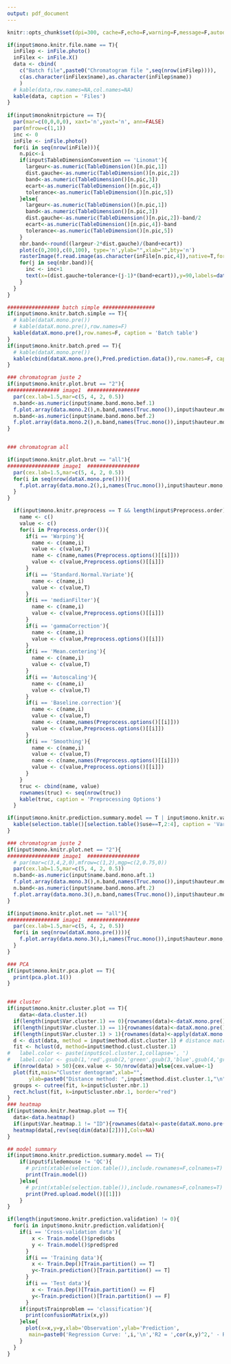 ```yaml
---
output: pdf_document
---
```


```r
knitr::opts_chunk$set(dpi=300, cache=F,echo=F,warning=F,message=F,autodep=T,dev=c("pdf"))
```

```r
if(input$mono.knitr.file.name == T){
  inFilep <- inFile.photo()
  inFilex <- inFile.X()
  data <- cbind(
    c("Batch file",paste0("Chromatogram file ",seq(nrow(inFilep)))),
    c(as.character(inFilex$name),as.character(inFilep$name))
    )
  # kable(data,row.names=NA,col.names=NA)
  kable(data, caption = 'Files')
}
  
if(input$monoknitrpicture == T){
  par(mar=c(0,0,0,0), xaxt='n',yaxt='n', ann=FALSE)
  par(mfrow=c(1,1))
  inc <- 0
  inFile <- inFile.photo()
  for(i in seq(nrow(inFile))){
    n.pic<-i
    if(input$TableDimensionConvention == 'Linomat'){
      largeur<-as.numeric(TableDimension()[n.pic,1])
      dist.gauche<-as.numeric(TableDimension()[n.pic,2])
      band<-as.numeric(TableDimension()[n.pic,3])
      ecart<-as.numeric(TableDimension()[n.pic,4])
      tolerance<-as.numeric(TableDimension()[n.pic,5])
    }else{
      largeur<-as.numeric(TableDimension()[n.pic,1])
      band<-as.numeric(TableDimension()[n.pic,3])
      dist.gauche<-as.numeric(TableDimension()[n.pic,2])-band/2
      ecart<-as.numeric(TableDimension()[n.pic,4])-band
      tolerance<-as.numeric(TableDimension()[n.pic,5])
    }
    nbr.band<-round((largeur-2*dist.gauche)/(band+ecart))
    plot(c(0,200),c(0,100), type='n',ylab="",xlab="",bty='n')
    rasterImage(f.read.image(as.character(inFile[n.pic,4]),native=T,format=input$mono.Format.type),0 , 0, largeur, 100)
    for(j in seq(nbr.band)){
      inc <- inc+1
      text(x=(dist.gauche+tolerance+(j-1)*(band+ecart)),y=90,labels=dataX.edited()[inc,1],col="red",cex=1)
    }
  }
}
```

```r
################# batch simple #################
if(input$mono.knitr.batch.simple == T){
  # kable(dataX.mono.pre())
  # kable(dataX.mono.pre(),row.names=F)
  kable(dataX.mono.pre(),row.names=F, caption = 'Batch table')
}
if(input$mono.knitr.batch.pred == T){
  # kable(dataX.mono.pre())
  kable(cbind(dataX.mono.pre(),Pred.prediction.data()),row.names=F, caption = 'Batch table')
}
```

```r
### chromatogram juste 2 
if(input$mono.knitr.plot.brut == "2"){
################# image1  #################
  par(cex.lab=1.5,mar=c(5, 4, 2, 0.5))
  n.band<-as.numeric(input$name.band.mono.bef.1)
  f.plot.array(data.mono.2(),n.band,names(Truc.mono()),input$hauteur.mono,input$Zf.mono,input$dist.bas.mono,cex=1.5)
  n.band<-as.numeric(input$name.band.mono.bef.2)
  f.plot.array(data.mono.2(),n.band,names(Truc.mono()),input$hauteur.mono,input$Zf.mono,input$dist.bas.mono,cex=1.5)
}


### chromatogram all

if(input$mono.knitr.plot.brut == "all"){
################# image1  #################
  par(cex.lab=1.5,mar=c(5, 4, 2, 0.5))
  for(i in seq(nrow(dataX.mono.pre()))){
    f.plot.array(data.mono.2(),i,names(Truc.mono()),input$hauteur.mono,input$Zf.mono,input$dist.bas.mono,cex=1.5)
  }
}
```

```r
  if(input$mono.knitr.preprocess == T && length(input$Preprocess.order)>0){
    name <- c()
    value <- c()
    for(i in Preprocess.order()){
      if(i == 'Warping'){
        name <- c(name,i)
        value <- c(value,T)
        name <- c(name,names(Preprocess.options()[[i]]))
        value <- c(value,Preprocess.options()[[i]])
      }
      if(i == 'Standard.Normal.Variate'){
        name <- c(name,i)
        value <- c(value,T)
      }
      if(i == 'medianFilter'){
        name <- c(name,i)
        value <- c(value,Preprocess.options()[[i]])
      }
      if(i == 'gammaCorrection'){
        name <- c(name,i)
        value <- c(value,Preprocess.options()[[i]])
      }
      if(i == 'Mean.centering'){
        name <- c(name,i)
        value <- c(value,T)
      }
      if(i == 'Autoscaling'){
        name <- c(name,i)
        value <- c(value,T)
      }
      if(i == 'Baseline.correction'){
        name <- c(name,i)
        value <- c(value,T)
        name <- c(name,names(Preprocess.options()[[i]]))
        value <- c(value,Preprocess.options()[[i]])
      }
      if(i == 'Smoothing'){
        name <- c(name,i)
        value <- c(value,T)
        name <- c(name,names(Preprocess.options()[[i]]))
        value <- c(value,Preprocess.options()[[i]])
      }
    }
    truc <- cbind(name, value)
    rownames(truc) <- seq(nrow(truc))
    kable(truc, caption = 'Preprocessing Options')
  }
```

```r
if(input$mono.knitr.prediction.summary.model == T | input$mono.knitr.var.select ==T){
  kable(selection.table()[selection.table()$use==T,2:4], caption = 'Variables Selection')
}
```

```r

### chromatogram juste 2
if(input$mono.knitr.plot.net == "2"){
################# image1  #################
  # par(mar=c(3,4,2,0),mfrow=c(1,2),mgp=c(2,0.75,0))
  par(cex.lab=1.5,mar=c(5, 4, 2, 0.5))
  n.band<-as.numeric(input$name.band.mono.aft.1)
  f.plot.array(data.mono.3(),n.band,names(Truc.mono()),input$hauteur.mono,input$Zf.mono,input$dist.bas.mono,reconstruct=F,cex=1.5)
  n.band<-as.numeric(input$name.band.mono.aft.2)
  f.plot.array(data.mono.3(),n.band,names(Truc.mono()),input$hauteur.mono,input$Zf.mono,input$dist.bas.mono,reconstruct=F,cex=1.5)
}

if(input$mono.knitr.plot.net == "all"){
################# image1  #################
  par(cex.lab=1.5,mar=c(5, 4, 2, 0.5))
  for(i in seq(nrow(dataX.mono.pre()))){
    f.plot.array(data.mono.3(),i,names(Truc.mono()),input$hauteur.mono,input$Zf.mono,input$dist.bas.mono,reconstruct=F,cex=1.5)
  }
}
```

```r

### PCA
if(input$mono.knitr.pca.plot == T){
  print(pca.plot.1())
}


### cluster
if(input$mono.knitr.cluster.plot == T){
    data<-data.cluster.1()
  if(length(input$Var.cluster.1) == 0){rownames(data)<-dataX.mono.pre()[,"id"]}
  if(length(input$Var.cluster.1) == 1){rownames(data)<-dataX.mono.pre()[,input$Var.cluster.1]}
  if(length(input$Var.cluster.1) > 1){rownames(data)<-apply(dataX.mono.pre()[,input$Var.cluster.1],1,paste0,collapse=" - ")}
  d <- dist(data, method = input$method.dist.cluster.1) # distance matrix
  fit <- hclust(d, method=input$method.clust.cluster.1)
#   label.color <- paste(input$col.cluster.1,collapse=', ')
#   label.color <- gsub(1,'red',gsub(2,'green',gsub(3,'blue',gsub(4,'grey',label.color))))
  if(nrow(data) > 50){cex.value <- 50/nrow(data)}else{cex.value<-1}
  plot(fit,main="Cluster dentogram",xlab="",
       ylab=paste0("Distance method: ",input$method.dist.cluster.1,"\n","Cluster method: ",input$method.clust.cluster.1),cex=cex.value) # display dendogram
  groups <- cutree(fit, k=input$cluster.nbr.1)
  rect.hclust(fit, k=input$cluster.nbr.1, border="red")
}
### heatmap
if(input$mono.knitr.heatmap.plot == T){
  data<-data.heatmap()
  if(input$Var.heatmap.1 != "ID"){rownames(data)<-paste(dataX.mono.pre()[,input$Var.heatmap.1],dataX.mono.pre()[,"ID"],sep=" , ")}
  heatmap(data[,rev(seq(dim(data)[2]))],Colv=NA)
}
```


```r
## model summary
if(input$mono.knitr.prediction.summary.model == T){
    if(input$filedemouse != 'QC'){
      # print(xtable(selection.table()),include.rownames=F,colnames=T)
      print(Train.model())
    }else{
      # print(xtable(selection.table()),include.rownames=F,colnames=T)
      print(Pred.upload.model()[[1]])
    }
}

if(length(input$mono.knitr.prediction.validation) != 0){
  for(i in input$mono.knitr.prediction.validation){
    if(i == 'Cross-validation data'){
        x <- Train.model()$pred$obs
        y <- Train.model()$pred$pred
      }
      if(i == 'Training data'){
        x <- Train.Dep()[Train.partition() == T]
        y<-Train.prediction()[Train.partition() == T]
      }
      if(i == 'Test data'){
        x <- Train.Dep()[Train.partition() == F]
        y<-Train.prediction()[Train.partition() == F]
      }
    if(input$Trainproblem == 'classification'){
      print(confusionMatrix(x,y))
    }else{
      plot(x=x,y=y,xlab='Observation',ylab='Prediction',
       main=paste0('Regression Curve: ',i,'\n','R2 = ',cor(x,y)^2,' - RMSE = ',RMSE(x,y)))
    }
  }
}
```


